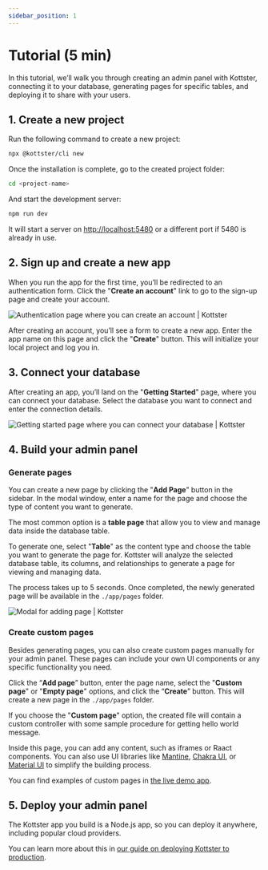 ```yaml
---
sidebar_position: 1
---
```


# Tutorial (5 min)

In this tutorial, we’ll walk you through creating an admin panel with Kottster, connecting it to your database, generating pages for specific tables, and deploying it to share with your users.

## 1. Create a new project

Run the following command to create a new project:

```bash
npx @kottster/cli new
```

Once the installation is complete, go to the created project folder:

```bash
cd <project-name>
```

And start the development server:

```bash
npm run dev
```

It will start a server on [http://localhost:5480](http://localhost:5480) or a different port if 5480 is already in use.

## 2. Sign up and create a new app

When you run the app for the first time, you’ll be redirected to an authentication form. Click the "**Create an account**" link to go to the sign-up page and create your account.

![Authentication page where you can create an account | Kottster](kottster-app-auth.png)

After creating an account, you’ll see a form to create a new app. Enter the app name on this page and click the "**Create**" button. This will initialize your local project and log you in.

## 3. Connect your database

After creating an app, you’ll land on the "**Getting Started**" page, where you can connect your database. Select the database you want to connect and enter the connection details.

![Getting started page where you can connect your database | Kottster](connect-your-database.png)

## 4. Build your admin panel

### Generate pages

You can create a new page by clicking the "**Add Page**" button in the sidebar. In the modal window, enter a name for the page and choose the type of content you want to generate.

The most common option is a **table page** that allow you to view and manage data inside the database table. 

To generate one, select "**Table**" as the content type and choose the table you want to generate the page for. Kottster will analyze the selected database table, its columns, and relationships to generate a page for viewing and managing data.

The process takes up to 5 seconds. Once completed, the newly generated page will be available in the `./app/pages` folder.

![Modal for adding page | Kottster](add-table-page.png)

### Create custom pages

Besides generating pages, you can also create custom pages manually for your admin panel. These pages can include your own UI components or any specific functionality you need.

Click the “**Add page**” button, enter the page name, select the "**Custom page**" or "**Empty page**" options, and click the “**Create**” button. This will create a new page in the `./app/pages` folder.

If you choose the "**Custom page**" option, the created file will contain a custom controller with some sample procedure for getting hello world message.

Inside this page, you can add any content, such as iframes or Raact components. You can also use UI libraries like [Mantine](https://mantine.dev/), [Chakra UI](https://www.chakra-ui.com/), or [Material UI](https://mui.com/) to simplify the building process.

You can find examples of custom pages in [the live demo app](https://demo.kottster.app/).

## 5. Deploy your admin panel

The Kottster app you build is a Node.js app, so you can deploy it anywhere, including popular cloud providers.

You can learn more about this in [our guide on deploying Kottster to production](/deploying).
